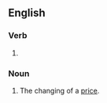 ==English==

===Verb===
{{head|en|verb form}}

# {{present participle of|en|reprice|nocat=1}}

===Noun===
{{en-noun}}

# The changing of a [[price]].
